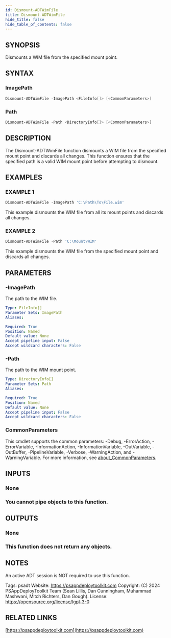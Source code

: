 ```yaml
---
id: Dismount-ADTWimFile
title: Dismount-ADTWimFile
hide_title: false
hide_table_of_contents: false
---
```


## SYNOPSIS

Dismounts a WIM file from the specified mount point.

## SYNTAX

### ImagePath

```powershell
Dismount-ADTWimFile -ImagePath <FileInfo[]> [<CommonParameters>]
```

### Path

```powershell
Dismount-ADTWimFile -Path <DirectoryInfo[]> [<CommonParameters>]
```

## DESCRIPTION

The Dismount-ADTWimFile function dismounts a WIM file from the specified mount point and discards all changes.
This function ensures that the specified path is a valid WIM mount point before attempting to dismount.

## EXAMPLES

### EXAMPLE 1

```powershell
Dismount-ADTWimFile -ImagePath 'C:\Path\To\File.wim'
```

This example dismounts the WIM file from all its mount points and discards all changes.

### EXAMPLE 2

```powershell
Dismount-ADTWimFile -Path 'C:\Mount\WIM'
```

This example dismounts the WIM file from the specified mount point and discards all changes.

## PARAMETERS

### -ImagePath

The path to the WIM file.

```yaml
Type: FileInfo[]
Parameter Sets: ImagePath
Aliases:

Required: True
Position: Named
Default value: None
Accept pipeline input: False
Accept wildcard characters: False
```

### -Path

The path to the WIM mount point.

```yaml
Type: DirectoryInfo[]
Parameter Sets: Path
Aliases:

Required: True
Position: Named
Default value: None
Accept pipeline input: False
Accept wildcard characters: False
```

### CommonParameters

This cmdlet supports the common parameters: -Debug, -ErrorAction, -ErrorVariable, -InformationAction, -InformationVariable, -OutVariable, -OutBuffer, -PipelineVariable, -Verbose, -WarningAction, and -WarningVariable. For more information, see [about_CommonParameters](http://go.microsoft.com/fwlink/?LinkID=113216).

## INPUTS

### None

### You cannot pipe objects to this function.

## OUTPUTS

### None

### This function does not return any objects.

## NOTES

An active ADT session is NOT required to use this function.

Tags: psadt
Website: https://psappdeploytoolkit.com
Copyright: (C) 2024 PSAppDeployToolkit Team (Sean Lillis, Dan Cunningham, Muhammad Mashwani, Mitch Richters, Dan Gough).
License: https://opensource.org/license/lgpl-3-0

## RELATED LINKS

[https://psappdeploytoolkit.com](https://psappdeploytoolkit.com)
